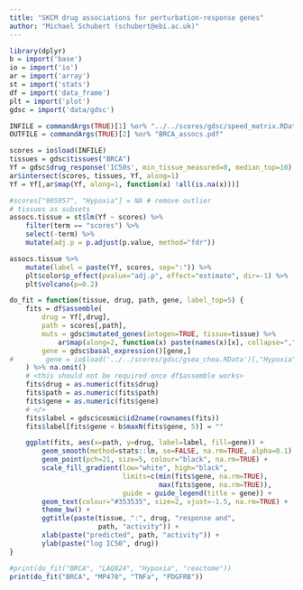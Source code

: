 ```yaml
---
title: "SKCM drug associations for perturbation-response genes"
author: "Michael Schubert (schubert@ebi.ac.uk)"
---
```


```r
library(dplyr)
b = import('base')
io = import('io')
ar = import('array')
st = import('stats')
df = import('data_frame')
plt = import('plot')
gdsc = import('data/gdsc')

INFILE = commandArgs(TRUE)[1] %or% "../../scores/gdsc/speed_matrix.RData"
OUTFILE = commandArgs(TRUE)[2] %or% "BRCA_assocs.pdf"

scores = io$load(INFILE)
tissues = gdsc$tissues("BRCA")
Yf = gdsc$drug_response('IC50s', min_tissue_measured=0, median_top=10)
ar$intersect(scores, tissues, Yf, along=1)
Yf = Yf[,ar$map(Yf, along=1, function(x) !all(is.na(x)))]

#scores["905957", "Hypoxia"] = NA # remove outlier
# tissues as subsets
assocs.tissue = st$lm(Yf ~ scores) %>%
    filter(term == "scores") %>%
    select(-term) %>%
    mutate(adj.p = p.adjust(p.value, method="fdr"))
```

```r
assocs.tissue %>%
    mutate(label = paste(Yf, scores, sep=":")) %>%
    plt$color$p_effect(pvalue="adj.p", effect="estimate", dir=-1) %>%
    plt$volcano(p=0.2)
```

```r
do_fit = function(tissue, drug, path, gene, label_top=5) {
    fits = df$assemble(
        drug = Yf[,drug],
        path = scores[,path],
        muts = gdsc$mutated_genes(intogen=TRUE, tissue=tissue) %>%
            ar$map(along=2, function(x) paste(names(x)[x], collapse=",")),
        gene = gdsc$basal_expression()[gene,]
#        gene = io$load('../../scores/gdsc/gsea_chea.RData')[,"Hypoxia"]
    ) %>% na.omit()
    # <this should not be required once df$assemble works>
    fits$drug = as.numeric(fits$drug)
    fits$path = as.numeric(fits$path)
    fits$gene = as.numeric(fits$gene)
    # </>
    fits$label = gdsc$cosmic$id2name(rownames(fits))
    fits$label[fits$gene < b$maxN(fits$gene, 5)] = ""

    ggplot(fits, aes(x=path, y=drug, label=label, fill=gene)) +
        geom_smooth(method=stats::lm, se=FALSE, na.rm=TRUE, alpha=0.1) +
        geom_point(pch=21, size=5, colour="black", na.rm=TRUE) +
        scale_fill_gradient(low="white", high="black",
                            limits=c(min(fits$gene, na.rm=TRUE),
                                     max(fits$gene, na.rm=TRUE)),
                            guide = guide_legend(title = gene)) +
        geom_text(colour="#353535", size=2, vjust=-1.5, na.rm=TRUE) +
        theme_bw() +
        ggtitle(paste(tissue, ":", drug, "response and",
                      path, "activity")) +
        xlab(paste("predicted", path, "activity")) +
        ylab(paste("log IC50", drug))
}

#print(do_fit("BRCA", "LAQ824", "Hypoxia", "reactome"))
print(do_fit("BRCA", "MP470", "TNFa", "PDGFRB"))
```
